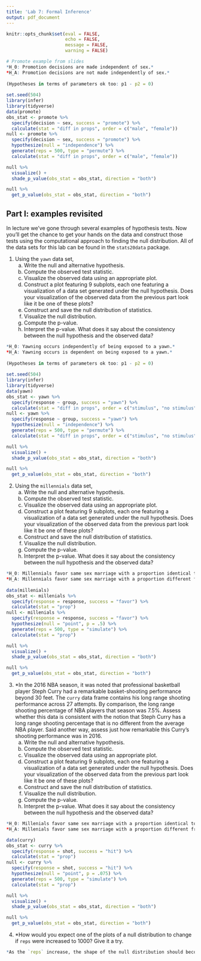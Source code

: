 ```yaml
---
title: 'Lab 7: Formal Inference'
output: pdf_document
---
```


```r
knitr::opts_chunk$set(eval = FALSE, 
                      echo = FALSE,
                      message = FALSE,
                      warning = FALSE)
```

```r
# Promote example from slides
*H_0: Promotion decisions are made independent of sex.*
*H_A: Promotion decisions are not made independently of sex.*
  
(Hypotheses in terms of parameters ok too: p1 - p2 = 0)
  
set.seed(504)
library(infer)
library(tidyverse)
data(promote)
obs_stat <- promote %>%
  specify(decision ~ sex, success = "promote") %>% 
  calculate(stat = "diff in props", order = c("male", "female"))
null <- promote %>%
  specify(decision ~ sex, success = "promote") %>% 
  hypothesize(null = "independence") %>%
  generate(reps = 500, type = "permute") %>%
  calculate(stat = "diff in props", order = c("male", "female"))

null %>%
  visualize() +
  shade_p_value(obs_stat = obs_stat, direction = "both")

null %>%
  get_p_value(obs_stat = obs_stat, direction = "both")
```

## Part I: examples revisited

In lecture we've gone through several examples of hypothesis tests. Now you'll get the chance to get your hands on the data and construct those tests using the computational approach to finding the null distribution. All of the data sets for this lab can be found in the `stats20data` package.

1. Using the `yawn` data set,
    a. Write the null and alternative hypothesis.
    b. Compute the observed test statistic.
    c. Visualize the observed data using an appropriate plot.
    d. Construct a plot featuring 9 subplots, each one featuring a visualization of a data set generated under the null hypothesis. Does your visualization of the observed data from the previous part look like it be one of these plots?
    e. Construct and save the null distribution of statistics.
    f. Visualize the null distribution.
    g. Compute the p-value.
    h. Interpret the p-value. What does it say about the consistency between the null hypothesis and the observed data?

```r
*H_0: Yawning occurs independently of being exposed to a yawn.*
*H_A: Yawning occurs is dependent on being exposed to a yawn.*
  
(Hypotheses in terms of parameters ok too: p1 - p2 = 0)
  
set.seed(504)
library(infer)
library(tidyverse)
data(yawn)
obs_stat <- yawn %>%
  specify(response ~ group, success = "yawn") %>% 
  calculate(stat = "diff in props", order = c("stimulus", "no stimulus"))
null <- yawn %>%
  specify(response ~ group, success = "yawn") %>% 
  hypothesize(null = "independence") %>%
  generate(reps = 500, type = "permute") %>%
  calculate(stat = "diff in props", order = c("stimulus", "no stimulus"))

null %>%
  visualize() +
  shade_p_value(obs_stat = obs_stat, direction = "both")

null %>%
  get_p_value(obs_stat = obs_stat, direction = "both")
```

2. Using the `millennials` data set,
    a. Write the null and alternative hypothesis.
    b. Compute the observed test statistic.
    c. Visualize the observed data using an appropriate plot.
    d. Construct a plot featuring 9 subplots, each one featuring a visualization of a data set generated under the null hypothesis. Does your visualization of the observed data from the previous part look like it be one of these plots?
    e. Construct and save the null distribution of statistics.
    f. Visualize the null distribution.
    g. Compute the p-value.
    h. Interpret the p-value. What does it say about the consistency between the null hypothesis and the observed data?
    

```r
*H_0: Millennials favor same sex marriage with a proportion identical to that of Americans at large. p = .5.*
*H_A: Millennials favor same sex marriage with a proportion different from that of Americans at large. p != .5.*
  
data(millenials)
obs_stat <- millenials %>%
  specify(response = response, success = "favor") %>% 
  calculate(stat = "prop")
null <- millenials %>%
  specify(response = response, success = "favor") %>%
  hypothesize(null = "point", p = .5) %>%
  generate(reps = 500, type = "simulate") %>%
  calculate(stat = "prop")

null %>%
  visualize() +
  shade_p_value(obs_stat = obs_stat, direction = "both")

null %>%
  get_p_value(obs_stat = obs_stat, direction = "both")
```
    
3. *In the 2016 NBA season, it was noted that professional basketball player Steph Curry had a remarkable basket-shooting performance beyond 30 feet. The `curry` data frame contains his long range shooting performance across 27 attempts. By comparison, the long range shooting percentage of NBA players that season was 7.5%. Assess whether this data is consistent with the notion that Steph Curry has a long range shooting percentage that is no different from the average NBA player. Said another way, assess just how remarkable this Curry's shooting performance was in 2016.
    a. Write the null and alternative hypothesis.
    b. Compute the observed test statistic.
    c. Visualize the observed data using an appropriate plot.
    d. Construct a plot featuring 9 subplots, each one featuring a visualization of a data set generated under the null hypothesis. Does your visualization of the observed data from the previous part look like it be one of these plots?
    e. Construct and save the null distribution of statistics.
    f. Visualize the null distribution.
    g. Compute the p-value.
    h. Interpret the p-value. What does it say about the consistency between the null hypothesis and the observed data?
  
```r
*H_0: Millenials favor same sex marriage with a proportion identical to that of Americans at large. p = .5.*
*H_A: Millenials favor same sex marriage with a proportion different from that of Americans at large. p != .5.*

data(curry)
obs_stat <- curry %>%
  specify(response = shot, success = "hit") %>% 
  calculate(stat = "prop")
null <- curry %>%
  specify(response = shot, success = "hit") %>%
  hypothesize(null = "point", p = .075) %>%
  generate(reps = 500, type = "simulate") %>%
  calculate(stat = "prop")

null %>%
  visualize() +
  shade_p_value(obs_stat = obs_stat, direction = "both")

null %>%
  get_p_value(obs_stat = obs_stat, direction = "both")
```

4. *How would you expect one of the plots of a null distribution to change if `reps` were increased to 1000? Give it a try.

```r
*As the `reps` increase, the shape of the null distribution should become smoother. This is confirmed when I try building a distribution with 1000 reps.*
```
